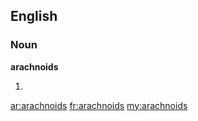 ==English==

===Noun===
'''arachnoids'''

# {{plural of|[[arachnoid]]}}

[[ar:arachnoids]]
[[fr:arachnoids]]
[[my:arachnoids]]